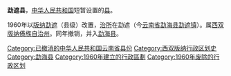 '''勐遮县'''，[[中华人民共和国|中华人民共和国]]短暂设置的[[县|县]]。

1960年以[[版纳勐遮|版纳勐遮]]（县级）改置，[[治所|治所]]在勐遮（今[[云南省|云南省]][[勐海县|勐海县]][[勐遮镇|勐遮镇]]）。属[[西双版纳傣族自治州|西双版纳傣族自治州]]。同年撤销，并入[[勐海县|勐海县]]。

{{中华人民共和国行政区划小作品}}
[[Category:已撤消的中华人民共和国云南省县份|Category:已撤消的中华人民共和国云南省县份]]
[[Category:西双版纳行政区划史|Category:西双版纳行政区划史]]
[[Category:勐海县|Category:勐海县]]
[[Category:1960年建立的行政區劃|Category:1960年建立的行政區劃]]
[[Category:1960年废除的行政区划|Category:1960年废除的行政区划]]